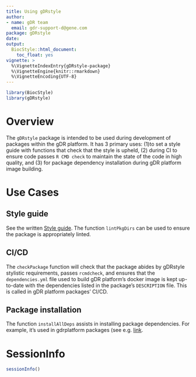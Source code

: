 ```yaml
---
title: Using gDRstyle
author:
- name: gDR team
  email: gdr-support-d@gene.com
package: gDRstyle
date: 
output:
  BiocStyle::html_document:
    toc_float: yes
vignette: >
  %\VignetteIndexEntry{gDRstyle-package}
  %\VignetteEngine{knitr::rmarkdown}
  %\VignetteEncoding{UTF-8}
---
```


```r
library(BiocStyle)
library(gDRstyle)
```

# Overview

The `gDRstyle` package is intended to be used during development of packages 
within the gDR platform. It has 3 primary uses: (1)to set a style guide with 
functions that check that the style is upheld, (2) during CI to ensure code 
passes `R CMD check` to maintain the state of the code in high quality, and (3) 
for package dependency installation during gDR platform image building.

# Use Cases

## Style guide
See the written [Style guide](https://gdrplatform.github.io/gDRstyle/articles/style_guide.html). 
The function `lintPkgDirs` can be used to ensure the package is appropriately 
linted. 

## CI/CD
The `checkPackage` function will check that the package abides by gDRstyle 
stylistic requirements, passes `rcmdcheck`, and ensures that the 
`dependencies.yml` file used to build gDR platform's docker image is kept 
up-to-date with the dependencies listed in the package's `DESCRIPTION` file. 
This is called in gDR platform packages' CI/CD. 

## Package installation
The function `installAllDeps` assists in installing package dependencies. 
For example, it's used in gdrplatform packages (see e.g. [link](https://github.com/gdrplatform/gDR/blob/main/Dockerfile).

# SessionInfo {-}

```r
sessionInfo()
```

